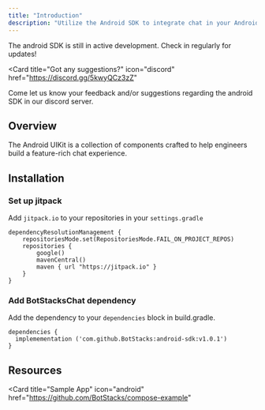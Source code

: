 ```yaml
---
title: "Introduction"
description: "Utilize the Android SDK to integrate chat in your Android native environment"
---
```


<Warning>
  The android SDK is still in active development. Check in regularly for
  updates!
</Warning>

<Card
  title="Got any suggestions?"
  icon="discord"
  href="https://discord.gg/5kwyQCz3zZ"
>
  Come let us know your feedback and/or suggestions regarding the android SDK in
  our discord server.
</Card>

## Overview

The Android UIKit is a collection of components crafted to help engineers build a
feature-rich chat experience.

## Installation

### Set up jitpack

Add `jitpack.io` to your repositories in your `settings.gradle`

```
dependencyResolutionManagement {
    repositoriesMode.set(RepositoriesMode.FAIL_ON_PROJECT_REPOS)
    repositories {
        google()
        mavenCentral()
        maven { url "https://jitpack.io" }
    }
}
```

### Add BotStacksChat dependency

Add the dependency to your `dependencies` block in build.gradle.

```Gradle
dependencies {
  implemementation ('com.github.BotStacks:android-sdk:v1.0.1')
}
```

## Resources

<CardGroup cols={2}>
  <Card title="Figma" 
  icon="figma" 
  href="https://www.figma.com/file/to0svpIcxIysJnTY8VPltC/BotStacks-UI-Kit-for-Mobile?type=design&node-id=973%3A6246&mode=design&t=LuQ7ijGmVXLVnlHo-1"
  >
  </Card>

  <Card title="Sample App" 
  icon="android" 
  href="https://github.com/BotStacks/compose-example"
  >
  </Card>

</CardGroup>